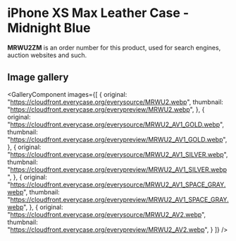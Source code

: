 
# iPhone XS Max Leather Case - Midnight Blue

<Callout type='info' emoji='👉🏻'>**MRWU2ZM** is an order number for this product, used for search engines, auction websites and such.</Callout>

## Image gallery

<GalleryComponent
    images={[
      {
        original: "https://cloudfront.everycase.org/everysource/MRWU2.webp",
        thumbnail: "https://cloudfront.everycase.org/everypreview/MRWU2.webp",
      },
      {
        original: "https://cloudfront.everycase.org/everysource/MRWU2_AV1_GOLD.webp",
        thumbnail: "https://cloudfront.everycase.org/everypreview/MRWU2_AV1_GOLD.webp",
      },
      {
        original: "https://cloudfront.everycase.org/everysource/MRWU2_AV1_SILVER.webp",
        thumbnail: "https://cloudfront.everycase.org/everypreview/MRWU2_AV1_SILVER.webp",
      },
      {
        original: "https://cloudfront.everycase.org/everysource/MRWU2_AV1_SPACE_GRAY.webp",
        thumbnail: "https://cloudfront.everycase.org/everypreview/MRWU2_AV1_SPACE_GRAY.webp",
      },
      {
        original: "https://cloudfront.everycase.org/everysource/MRWU2_AV2.webp",
        thumbnail: "https://cloudfront.everycase.org/everypreview/MRWU2_AV2.webp",
      }
    ]}
  />
